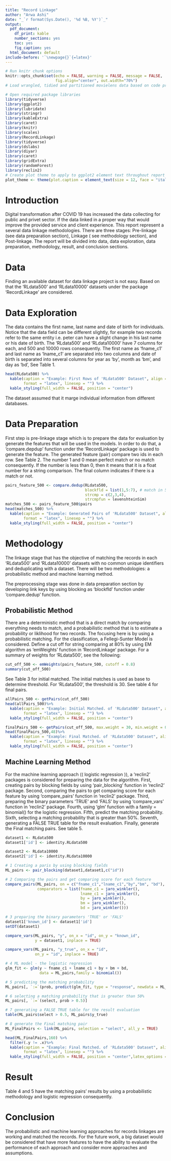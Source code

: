 ```yaml
---
title: "Record Linkage"
author: "Arwa Ashi"
date: "_`r format(Sys.Date(), '%d %B, %Y')`_"
output:
  pdf_document:
    df_print: kable
    number_sections: yes
    toc: yes
    fig_caption: yes
  html_document: default
include-before: '`\newpage{}`{=latex}'
---
```


```r
# Run knitr chunk options
knitr::opts_chunk$set(echo = FALSE, warning = FALSE, message = FALSE,
                      fig.align="center", out.width="70%")
# Load wrangled, tidied and partitioned movielens data based on code provided in project instructions

# Open required package libraries
library(tidyverse)
library(ggplot2)
library(lubridate)
library(stringr)
library(kableExtra)
library(caret)
library(knitr)
library(scales)
library(RecordLinkage)
library(tidyverse)
library(dslabs)
library(diyar)
library(caret)
library(gridExtra)
library(randomForest)
library(reclin2)
# Create plot theme to apply to ggplot2 element text throughout report
plot_theme <- theme(plot.caption = element_text(size = 12, face = "italic"), axis.title = element_text(size = 12))
```
\newpage

# **Introduction**

Digital transformation after COVID 19 has increased the data collecting for public and privet sector. If the data linked in a proper way that would improve the provided service and client experience. This report represent a several data linkage methodologies. There are three stages: Pre-linkage (see data preparation section), Linkage ( see methodology section), and Post-linkage. The report will be divided into data, data exploration, data preparation, methodology, result, and conclusion sections.

# **Data **
Finding an available dataset for data linkage project is not easy. Based on that the 'RLdata500' and 'RLdata10000' datasets under the package 'RecordLinkage' are considered.

# **Data Exploration**

The data contains the first name, last name and date of birth for individuals. Notice that the data field can be different slightly, for example two records refer to the same entity i.e. peter can have a slight change in his last name or his date of birth. The 'RLdata500' and 'RLdata10000' have 7 columns for each, and 500 and 10000 rows consequently. The first name as 'fname_c1' and last name as 'lname_c1' are separated into two columns and date of birth is separated into several columns for year as 'by', month as 'bm', and day as 'bd', See Table 1. 

```r
head(RLdata500) %>%
  kable(caption = "Example: First Rows of 'RLdata500' Dataset", align = 'ccclll', booktabs = T,
        format = "latex", linesep = "") %>%
  kable_styling(full_width = FALSE, position = "center")
```

The dataset assumed that it marge individual information from different databases.

# **Data Preparation**
First step is pre-linkage stage which is to prepare the data for evaluation by generate the features that will be used in the models. In order to do that, a 'compare.depdup' function under the 'RecordLinkage' package is used to generate the feature. The generated feature (pair) compare two ids in each row. See Table 2. The number 1 and 0 mean perfect match or no match consequently. If the number is less than 0, then it means that it is a float number for a string comparison. The final column indicates if there is a match or not.

```r
pairs_feature_500 <- compare.dedup(RLdata500,
                                   blockfld = list(1,5:7), # match in 5,6,7 columns
                                   strcmp = c(2,3,4),
                                   strcmpfun = levenshteinSim)
matches_500 <- pairs_feature_500$pairs
head(matches_500) %>%
  kable(caption = "Example: Generated Pairs of 'RLdata500' Dataset", align = 'ccclll', booktabs = T,
        format = "latex", linesep = "") %>%
  kable_styling(full_width = FALSE, position = "center")
```

# **Methodology**

The linkage stage that has the objective of matching the records in each 'RLdata500' and 'RLdata10000' datasets with no common unique identifiers and deduplicating with a dataset. There will be two methodologies: a probabilistic method and machine learning method.

The preprocessing stage was done in data preparation section by developing link keys by using blocking as 'blockfld' function under 'compare.dedup' function.

## Probabilistic Method

There are a deterministic method that is a direct match by comparing everything needs to match, and a probabilistic method that is to estimate a probability or liklihood for two records. The focusing here is by using a probabilistic matching. For the classification, a Fellegi-Sunter Model is considered. Define a cut off for string comparing at 80% by using EM algorithm as 'emWeights' function in 'RecordLinkage' package. For a summary of weights for 'RLdata500', see the following:

```r
cut_off_500 <- emWeights(pairs_feature_500, cutoff = 0.8)
summary(cut_off_500)
```


See Table 3 for initial matched. The initial matches is used as base to determine threshold. For 'RLdata500', the threshold is 30. See table 4 for final pairs.

```r
allPairs_500 <- getPairs(cut_off_500)
head(allPairs_500)%>%
  kable(caption = "Example: Initial Matched. of 'RLdata500' Dataset", align = 'ccclll', booktabs = T,
        format = "latex", linesep = "") %>%
  kable_styling(full_width = FALSE, position = "center")
```



```r
finalPairs_500 <- getPairs(cut_off_500, max.weight = 30, min.weight = 0)
head(finalPairs_500,48)%>%
  kable(caption = "Example: Final Matched. of 'RLdata500' Dataset", align = 'ccclll', booktabs = T,
        format = "latex", linesep = "") %>%
  kable_styling(full_width = FALSE, position = "center")
```

## Machine Learning Method

For the machine learning approach (( logistic regression )), a 'reclin2' packages is considered for preparing the data for the algorithm. First, creating pairs by blocking fields by using 'pair_blocking' function in 'reclin2' package. Second, comparing the pairs to get comparing score for each feature by using 'compare_pairs' function in 'reclin2' package. Third, preparing the binary parameters 'TRUE' and 'FALS' by using 'compare_vars'  function in 'reclin2' package. Fourth, using 'glm' function with a family = binomial() for the logistic regression. Fifth, predict the matching probability. Sixth, selecting a matching probability that is greater than 50%. Seventh, generating a FALSE TRUE table for the result evaluation. Finally, generate the Final matching pairs. See table 5.
```r
dataset1 <- RLdata500
dataset1['id'] <- identity.RLdata500

dataset2 <- RLdata10000
dataset2['id'] <- identity.RLdata10000

# 1 Creating a paris by using blocking fields
ML_pairs <- pair_blocking(dataset1,dataset1,c("id"))

# 2 Comparing the pairs and get comparing score for each feature
compare_pairs(ML_pairs, on = c("fname_c1","lname_c1","by","bm", "bd"), inplace = TRUE,
              comparators = list(fname_c1 = jaro_winkler(), 
                                 lname_c1 = jaro_winkler(), 
                                 by = jaro_winkler(),
                                 bm = jaro_winkler(),
                                 bd = jaro_winkler()))

# 3 preparing the binary parameters 'TRUE' or 'FALS'
dataset1['known_id'] <- dataset1['id']
setDT(dataset1)

compare_vars(ML_pairs, "y", on_x = "id", on_y = "known_id", 
             y = dataset1, inplace = TRUE)

compare_vars(ML_pairs, "y_true", on_x = "id", 
             on_y = "id", inplace = TRUE)

# 4 ML model - the logistic regression
glm_fit <- glm(y ~ fname_c1 + lname_c1 + by + bm + bd, 
               data = ML_pairs,family = binomial())

# 5 predicting the matching probability
ML_pairs[, `:=`(prob, predict(glm_fit, type = "response", newdata = ML_pairs))]

# 6 selecting a matching probability that is greater than 50%
ML_pairs[, `:=`(select, prob > 0.5)]

# 7 generating a FALSE TRUE table for the result evaluation
table(ML_pairs$select > 0.5, ML_pairs$y_true)

# 8 generate the Final matching pair
ML_FinalPairs <- link(ML_pairs, selection = "select", all_y = TRUE)

head(ML_FinalPairs,160) %>% 
  filter(.y != .x)%>%
  kable(caption = "Example: Final Matched. of 'RLdata500' Dataset", align = 'ccclll', booktabs = T,
        format = "latex", linesep = "") %>%
  kable_styling(full_width = FALSE, position = "center",latex_options = c("scale_down", "hold_position"))

```

# **Result**
Table 4 and 5 have the matching pairs' results by using a probabilistic methodology and logistic regression consequently. 

# **Conclusion**
The probabilistic and machine learning approaches for records linkages are working and matched the records. For the future work, a big dataset would be considered that have more features to have the ability to evaluate the performance of each approach and consider more approaches and assumptions. 
